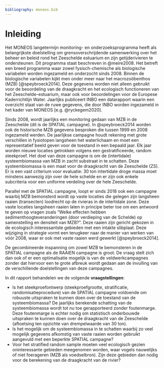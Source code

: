 ```yaml
---
bibliography: moneos.bib
---
```


# Inleiding

Het MONEOS langetermijn monitoring- en onderzoeksprogramma heeft als belangrijkste doelstelling om grensoverschrijdende samenwerking over het beheer en beleid rond het Zeeschelde estuarium en zijn getijderivieren te ondersteunen.
Dit programma staat beschreven in @meire2008.
Het betreft een breed programma waar zowel fysisch-chemische als biologische variabelen worden ingezameld en onderzocht sinds 2008.
Binnen de biologische variabelen kijkt men onder meer naar het macrozoöbenthos (MZB) [@speybroeck2014].
Deze gegevens worden niet alleen gebruikt voor de beoordeling van de draagkracht en het ecologisch functioneren van het Zeeschelde-estuarium, maar ook voor beoordelingen voor de Europese Kaderrichtlijn Water.
Jaarlijks publiceert INBO een datarapport waarin een overzicht staat van de ruwe gegevens, die door INBO worden ingezameld in het kader van MONEOS [e.g. @ryckegem2020].

Sinds 2008, wordt jaarlijks een monitoring gedaan van MZB in de Zeeschelde (dit is de SPATIAL campagne).
In @speybroeck2014 worden ook de historische MZB gegevens besproken die tussen 1999 en 2008 ingezameld werden.
De jaarlijkse campagne houdt rekening met grote verschillen in fysiotopen langsheen het waterlichaam en moet een representatief beeld geven voor de toestand in een bepaald jaar.
Elk jaar worden nieuwe locaties getrokken volgens een gestratificeerde, random steekproef.
Het doel van deze campagne is om de (intertidale) systeembiomassa van MZB in zacht substraat in te schatten.
Deze systeembiomassa is een maat voor de draagkracht van de Zeeschelde (ZS).
Er is een vast criterium voor evaluatie: 30 ton intertidale droge massa moet minstens aanwezig zijn over de hele schelde en er zijn ook enkele subcriteria voor een uniforme verdeling over de hele Zeeschelde.

Parallel met de SPATIAL campagne, loopt er sinds 2018 ook een campagne waarbij MZB bemonsterd wordt op vaste locaties die gelegen zijn langsheen raaien (transecten) loodrecht op de rivieras in de intertidale zone.
Deze vaste locaties langsheen raaien laten in principe beter toe om een antwoord te geven op vragen zoals "Welke effecten hebben sedimenthoogteveranderingen (door verdieping van de Schelde) op samenstelling en densiteit van MZB?".
Deze raaien zijn gericht gekozen in de ecologisch interessantste gebieden met een intakte slibplaat.
Deze wijziging in strategie vormt een terugkeer naar de manier van werken van vóór 2008, waar er ook met vaste raaien werd gewerkt [@speybroeck2014].

De gecombineerde inspanning om zowel MZB te bemonsteren in de SPATIAL campagne als de RAAIEN campagne is groot.
De vraag stelt zich dan ook of er een optimalisatie mogelijk is van de veldwerkcampagnes zonder dat hiervoor een te grote afbreuk wordt gedaan aan de invulling van de verschillende doelstellingen van deze campagnes.

In dit rapport behandelen we de volgende **vraagstellingen**:

-   Is het steekproefontwerp (steekproefgrootte, stratificatie, randomisatieprocedure) van de SPATIAL campagne voldoende om robuuste uitspraken te kunnen doen over de toestand van de systeembiomassa? De jaarlijks berekende schatting van de systeembiomassa wordt tot nu toe gerapporteerd zonder foutenmarge. Deze foutenmarge is echter nodig om statistisch onderbouwde uitspraken te kunnen doen over de draagkracht van de Zeeschelde (aftoetsing ten opzichte van drempelwaarde van 30 ton).
-   Is het mogelijk om de systeembiomassa in te schatten waarbij zo veel mogelijk gegevens afkomstig van vaste raaien worden gebruikt aangevuld met een beperkte SPATIAL campagne?
-   Voor het stratified random sample moeten veel ecologisch gezien oninteressante gebieden meegenomen worden, waar vogels nauwelijks of niet foerageren (MZB als voedselbron). Zijn deze gebieden dan nodig voor de berekening van de draagkracht van de rivier?

```{=html}
<!--
To do (frank/Joost) Alle achtergrondliteratuur samen zetten Data (google sheets) delen.
Berekening eindcijfer uitschrijven / script / ... Kaartmaterialen / shapefiles / rasters zijn op schaal van een vierkante meter.

-->
```

